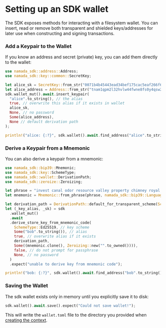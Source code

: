 # Setting up an SDK wallet

The SDK exposes methods for interacting with a filesystem wallet. 
You can insert, read or remove both transparent and shielded keys/addresses for later use when constructing and signing transactions.

### Add a Keypair to the Wallet
If you know an address and secret (private) key, you can add them directly to the wallet:

```rust
use namada_sdk::address::Address;
use namada_sdk::key::common::SecretKey;

let alice_sk = SecretKey::from_str("0071b4b45443ead34bef175cac5eaf266f653d122b75e077c87b5146f35f45b6ee").expect("Invalid secret key");
let alice_address = Address::from_str("tnam1qpm2l32hvlw44fwne8fs0y4qsw2jfy4tvyvyywt8").expect("Invalid address");
sdk.wallet_mut().await.insert_keypair(
  "alice".to_string(), // the alias
  true, // overwrite this alias if it exists in wallet
  alice_sk,
  None, // no password
  Some(alice_address),
  None // default derivation path
);

println!("alice: {:?}", sdk.wallet().await.find_address("alice".to_string()));
```

### Derive a Keypair from a Mnemonic
You can also derive a keypair from a mnemonic:

```rust
use namada_sdk::bip39::Mnemonic;
use namada_sdk::key::SchemeType;
use namada_sdk::wallet::DerivationPath;
use namada_sdk::zeroize::Zeroizing;

let phrase = "invest canal odor resource valley property chimney royal puzzle inch earth route diagram letter ceiling clinic post zebra hidden promote list valid define wedding";
let mnemonic = Mnemonic::from_phrase(phrase, namada_sdk::bip39::Language::English).expect("Invalid mnemonic");

let derivation_path = DerivationPath::default_for_transparent_scheme(SchemeType::Ed25519);
let (_key_alias, _sk) = sdk
  .wallet_mut()
  .await
  .derive_store_key_from_mnemonic_code(
    SchemeType::Ed25519, // key scheme
    Some("bob".to_string()), // alias
    true, // overwrite alias if it exists
    derivation_path,
    Some((mnemonic.clone(), Zeroizing::new("".to_owned()))),
    false, // do not prompt for passphrase
    None, // no password
  )
  .expect("unable to derive key from mnemonic code");

println!("bob: {:?}", sdk.wallet().await.find_address("bob".to_string()));
```

### Saving the Wallet
The sdk wallet exists only in memory until you explicitly save it to disk:
```rust
sdk.wallet().await.save().expect("Could not save wallet!");
```

This will write the `wallet.toml` file to the directory you provided when [creating the context](./context.mdx).